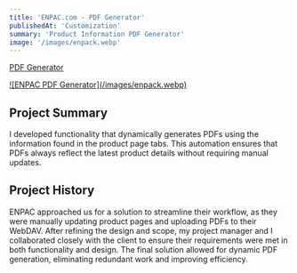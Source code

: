 ```yaml
---
title: 'ENPAC.com - PDF Generator'
publishedAt: 'Customization'
summary: 'Product Information PDF Generator'
image: '/images/enpack.webp'
---
```


[PDF Generator](https://enpac.com/180-gallon-poly-overpack-drum-yellow/)

<a href="/images/enpack.webp">
![ENPAC PDF Generator](/images/enpack.webp)
</a>

## Project Summary

I developed functionality that dynamically generates PDFs using the information found in the product page tabs. This automation ensures that PDFs always reflect the latest product details without requiring manual updates.

## Project History

ENPAC approached us for a solution to streamline their workflow, as they were manually updating product pages and uploading PDFs to their WebDAV. After refining the design and scope, my project manager and I collaborated closely with the client to ensure their requirements were met in both functionality and design. The final solution allowed for dynamic PDF generation, eliminating redundant work and improving efficiency.
